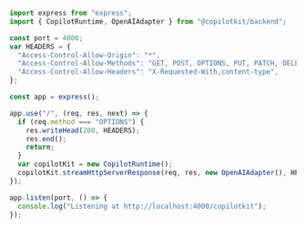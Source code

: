 
```ts 
import express from "express";
import { CopilotRuntime, OpenAIAdapter } from "@copilotkit/backend";

const port = 4000;
var HEADERS = {
  "Access-Control-Allow-Origin": "*",
  "Access-Control-Allow-Methods": "GET, POST, OPTIONS, PUT, PATCH, DELETE",
  "Access-Control-Allow-Headers": "X-Requested-With,content-type",
};

const app = express();

app.use("/", (req, res, next) => {
  if (req.method === "OPTIONS") {
    res.writeHead(200, HEADERS);
    res.end();
    return;
  }
  var copilotKit = new CopilotRuntime();
  copilotKit.streamHttpServerResponse(req, res, new OpenAIAdapter(), HEADERS);
});

app.listen(port, () => {
  console.log("Listening at http://localhost:4000/copilotkit");
});
```
      